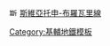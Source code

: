 [[File:Kyiv Metro First Line logo.svg|15px|斯維亞托申-布羅瓦里線]] [[斯維亞托申-布羅瓦里線]]<noinclude>
[[Category:基輔地鐵模板]]
</noinclude>